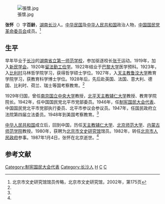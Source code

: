 {{otheruses}}

[[File:張懷.jpg|thumb]]

'''张怀'''（{{bd|1896年||1987年|1月4日}}）字'''百龄'''，[[湖南|湖南]][[长沙|长沙]]人。[[中华民国|中华民国]]及[[中华人民共和国|中华人民共和国]]政治人物，[[中国国民党革命委员会|中国国民党革命委员会]]成员。<ref name=bj>北京市文史研究馆馆员传略，北京市文史研究馆，2002年，第175页</ref>

==生平==
早年毕业于[[长沙|长沙]]的[[湖南省立第一师范学校|湖南省立第一师范学校]]，参加驱逐校长[[张干|张干]]运动。1919年，加入[[新民学会|新民学会]]。1920年[[留法勤工俭学|留法勤工俭学]]。1922年结业于[[巴黎大学|巴黎大学]]医学预科。1923年，入[[比利时|比利时]]马林哲学院学习，获得哲学硕士学位。1927年，入[[天主教鲁汶大学|天主教鲁汶大学]]教育学院学习，获教育科学博士学位。1928年后，先后赴英国、法国、意大利、德国、比利时、荷兰、瑞士等国考察教育。<ref name=bj/>

1929年归国，曾任[[南京|南京]][[国立中央大学|国立中央大学]]教授，[[北平|北平]][[天主教辅仁大学|天主教辅仁大学]]教授、教育学院院长。1942年，任中国国民党北平市党部委员。1946年，任[[制宪国民大会代表|制宪国民大会代表]]、中国国民党北平市党部执行委员、北平市参议会参议员。1947年，任国民政府立法院第四届立法委员。1948年到美国考察教育。<ref name=bj/>

[[中华人民共和国|中华人民共和国]]成立后，回到中国，历任[[天主教辅仁大学|天主教辅仁大学]]、[[北京师范大学|北京师范大学]]、[[内蒙古师范学院|内蒙古师范学院]]教授。1980年，获聘为[[北京市文史研究馆|北京市文史研究馆]]馆员。1982年，转任[[北京市人民政府|北京市人民政府]]参事。1987年1月4日，张怀在北京逝世。<ref name=bj/>

==参考文献==
{{reflist}}

{{第4屆中華民國訓政時期立法委員名單}}
{{DEFAULTSORT:Zhang张}}

[[Category:制宪国民大会代表|Category:制宪国民大会代表]]
[[Category:长沙人|Category:长沙人]]
[[Category:张姓|H]]
[[Category:天主教鲁汶大学校友(1970年前)|C]]
[[Category:巴黎大學校友|C]]